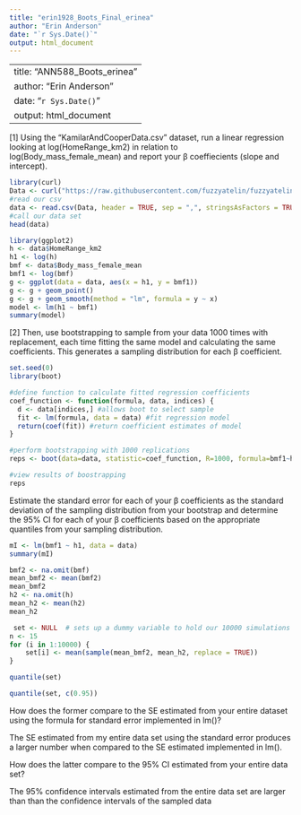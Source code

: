 ```yaml
---
title: "erin1928_Boots_Final_erinea"
author: "Erin Anderson"
date: "`r Sys.Date()`"
output: html_document
---
```


---
title: "ANN588_Boots_erinea"
author: "Erin Anderson"
date: "`r Sys.Date()`"
output: html_document
---

[1] Using the “KamilarAndCooperData.csv” dataset, run a linear regression looking at log(HomeRange_km2) in relation to log(Body_mass_female_mean) and report your β
 coeffiecients (slope and intercept).

```r
library(curl)
Data <- curl("https://raw.githubusercontent.com/fuzzyatelin/fuzzyatelin.github.io/master/AN588_Fall23/KamilarAndCooperData.csv")
#read our csv
data <- read.csv(Data, header = TRUE, sep = ",", stringsAsFactors = TRUE)
#call our data set
head(data)
```
```r
library(ggplot2)
h <- data$HomeRange_km2
h1 <- log(h)
bmf <- data$Body_mass_female_mean
bmf1 <- log(bmf)
g <- ggplot(data = data, aes(x = h1, y = bmf1))
g <- g + geom_point()
g <- g + geom_smooth(method = "lm", formula = y ~ x)
model <- lm(h1 ~ bmf1)
summary(model)
```

[2] Then, use bootstrapping to sample from your data 1000 times with replacement, each time fitting the same model and calculating the same coefficients. This generates a sampling distribution for each β
 coefficient.
```r
set.seed(0)
library(boot)

#define function to calculate fitted regression coefficients
coef_function <- function(formula, data, indices) {
  d <- data[indices,] #allows boot to select sample
  fit <- lm(formula, data = data) #fit regression model
  return(coef(fit)) #return coefficient estimates of model
}

#perform bootstrapping with 1000 replications
reps <- boot(data=data, statistic=coef_function, R=1000, formula=bmf1~h1)

#view results of boostrapping
reps

```
Estimate the standard error for each of your β coefficients as the standard deviation of the sampling distribution from your bootstrap and determine the 95% CI for each of your β
 coefficients based on the appropriate quantiles from your sampling distribution.

```r
mI <- lm(bmf1 ~ h1, data = data)
summary(mI)
```


```r
bmf2 <- na.omit(bmf)
mean_bmf2 <- mean(bmf2)
mean_bmf2
h2 <- na.omit(h)
mean_h2 <- mean(h2)
mean_h2
```

```r
 
 set <- NULL  # sets up a dummy variable to hold our 10000 simulations
n <- 15
for (i in 1:10000) {
    set[i] <- mean(sample(mean_bmf2, mean_h2, replace = TRUE))
}
```

```r
quantile(set)
```
```r
quantile(set, c(0.95))
```


How does the former compare to the SE estimated from your entire dataset using the formula for standard error implemented in lm()?

The SE estimated from my entire data set using the standard error produces a larger number when compared to the SE estimated implemented in lm().

How does the latter compare to the 95% CI estimated from your entire data set?

The 95% confidence intervals estimated from the entire data set are larger than than the confidence intervals of the sampled data
